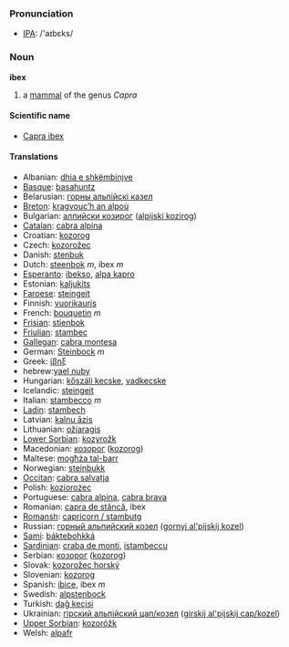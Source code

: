 === Pronunciation ===
*[[w:IPA|IPA]]: /'aɪbɛks/

=== Noun ===
'''ibex'''

# a [[mammal]] of the genus ''Capra''

====Scientific name====
*[[Capra ibex]]

==== Translations ====
*Albanian: [[dhia e shkëmbinjve]]
*[[Basque]]: [[basahuntz]]
*Belarusian: [[горны альпійскі казел]]
*[[Breton]]: [[kragvouc’h an alpoù]]
*Bulgarian: [[алпийски козирог]] ([[alpijski kozirog]])
*[[Catalan]]: [[cabra alpina]]
*Croatian: [[kozorog]]
*Czech: [[kozorožec]]
*Danish: [[stenbuk]]
*Dutch: [[steenbok]] ''m'', ibex ''m''
*[[Esperanto]]: [[ibekso]], [[alpa kapro]]
*Estonian: [[kaljukits]]
*[[Faroese]]: [[steingeit]]
*Finnish: [[vuorikauris]]
*French: [[bouquetin]] ''m''
*[[Frisian]]: [[stienbok]]
*[[Friulian]]: [[stambec]]
*[[Gallegan]]: [[cabra montesa]]
*German: [[Steinbock]] ''m''
*Greek: [[ίβηξ]] '' ''
*hebrew:[[yael nuby]]
*Hungarian: [[kőszáli kecske]], [[vadkecske]]
*Icelandic: [[steingeit]]
*Italian: [[stambecco]] ''m''
*[[Ladin]]: [[stambech]]
*Latvian: [[kalnu āzis]]
*Lithuanian: [[ožiaragis]]
*[[Lower Sorbian]]: [[kozyrožk]]
*Macedonian: [[козорог]] ([[kozorog]])
*Maltese: [[mogħża tal-barr]]
*Norwegian: [[steinbukk]]
*[[Occitan]]: [[cabra salvatja]]
*Polish: [[koziorożec]]
*Portuguese: [[cabra alpina]], [[cabra brava]]
*Romanian: [[capra de stâncă]], ibex
*[[Romansh]]: [[capricorn / stambutg]]
*Russian: [[горный альпийский козел]] ([[gornyj al'pijskij kozel]])
*[[Sami]]: [[báktebohkká]]
*[[Sardinian]]: [[craba de monti]], [[istambeccu]]
*Serbian: [[козорог]] ([[kozorog]])
*Slovak: [[kozorožec horský]]
*Slovenian: [[kozorog]]
*Spanish: [[íbice]], ibex ''m''
*Swedish: [[alpstenbock]]
*Turkish: [[dağ keçisi]]
*Ukrainian: [[гiрский альпiйский цап/козел]] ([[girskij al'pijskij cap/kozel]])
*[[Upper Sorbian]]: [[kozoróžk]]
*Welsh: [[alpafr]]